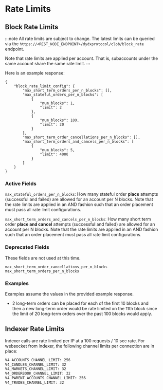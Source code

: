 # Rate Limits

## Block Rate Limits
:::note
All rate limits are subject to change. The latest limits can be queried via the `https://<REST_NODE_ENDPOINT>/dydxprotocol/clob/block_rate` endpoint.

Note that rate limits are applied per account. That is, subaccounts under the same account share the same rate limit.
:::

Here is an example response:

```
{
    "block_rate_limit_config": {
        "max_short_term_orders_per_n_blocks": [],
        "max_stateful_orders_per_n_blocks": [
            {
                "num_blocks": 1,
                "limit": 2
            },
            {
                "num_blocks": 100,
                "limit": 20
            }
        ],
        "max_short_term_order_cancellations_per_n_blocks": [],
        "max_short_term_orders_and_cancels_per_n_blocks": [
            {
                "num_blocks": 5,
                "limit": 4000
            }
        ]
    }
}
```

### Active Fields

`max_stateful_orders_per_n_blocks`: How many stateful order **place** attempts (successful and failed) are allowed for an account per N blocks. Note that the rate limits are applied in an AND fashion such that an order placement must pass all rate limit configurations.

`max_short_term_orders_and_cancels_per_n_blocks`: How many short term order **place and cancel** attempts (successful and failed) are allowed for an account per N blocks. Note that the rate limits are applied in an AND fashion such that an order placement must pass all rate limit configurations.

### Deprecated Fields

These fields are not used at this time.

`max_short_term_order_cancellations_per_n_blocks`
`max_short_term_orders_per_n_blocks`

### Examples

Examples assume the values in the provided example response.

* 2 long-term orders can be placed for each of the first 10 blocks and then a new long-term order would be rate limited on the 11th block since the limit of 20 long-term orders over the past 100 blocks would apply.

## Indexer Rate Limits
Indexer calls are rate limited per IP at a 100 requests / 10 sec rate. 
For websocket from Indexer, the following channel limits per connection are in place:

```bash
V4_ACCOUNTS_CHANNEL_LIMIT: 256
V4_CANDLES_CHANNEL_LIMIT: 32
V4_MARKETS_CHANNEL_LIMIT: 32
V4_ORDERBOOK_CHANNEL_LIMIT: 32
V4_PARENT_ACCOUNTS_CHANNEL_LIMIT: 256
V4_TRADES_CHANNEL_LIMIT: 32
```
